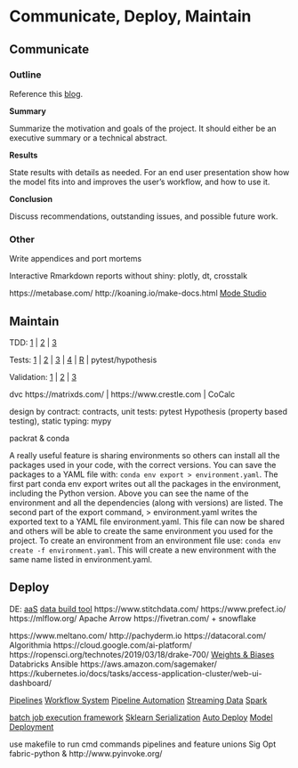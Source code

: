 # Communicate, Deploy, Maintain

## Communicate

### Outline

Reference this [blog](https://www.dataquest.io/blog/data-science-project-style-guide/).

**Summary**

Summarize the motivation and goals of the project. It should either be an executive summary or a technical abstract.

**Results**

State results with details as needed. For an end user presentation show how the model fits into and improves the user's workflow, and how to use it.

**Conclusion**

Discuss recommendations, outstanding issues, and possible future work.

### Other

Write appendices and port mortems

Interactive Rmarkdown reports without shiny: plotly, dt, crosstalk

https://metabase.com/ http://koaning.io/make-docs.html [Mode Studio](https://about.modeanalytics.com/)

## Maintain

TDD: [1](http://engineering.pivotal.io/post/test-driven-development-for-data-science/) | [2](http://www.tdda.info/) | [3](http://stochasticsolutions.com/)

Tests: [1](http://engineering.pivotal.io/post/test-driven-development-for-data-science/) | [2](http://www.tdda.info/) | [3](http://stochasticsolutions.com/) | [4](https://github.com/ericmjl/data-testing-tutorial) | [R](http://r-pkgs.had.co.nz/tests.html) | pytest/hypothesis
 
Validation: [1](https://github.com/data-cleaning/validate) | [2](https://rdrr.io/cran/checkmate/) | [3](https://github.com/shawnbrown/datatest)

dvc https://matrixds.com/ | https://www.crestle.com | CoCalc

design by contract: contracts, unit tests: pytest Hypothesis (property based testing), static typing: mypy

packrat & conda

A really useful feature is sharing environments so others can install all the packages used in your code, with the correct versions. You can save the packages to a YAML file with: `conda env export > environment.yaml`. 
The first part conda env export writes out all the packages in the environment, including the Python version. Above you can see the name of the environment and all the dependencies (along with versions) are listed. The second part of the export command, > environment.yaml writes the exported text to a YAML file environment.yaml. This file can now be shared and others will be able to create the same environment you used for the project. To create an environment from an environment file use: `conda env create -f environment.yaml`. This will create a new environment with the same name listed in environment.yaml.

## Deploy

DE: [aaS](https://www.astronomer.io/)  [data build tool](https://www.getdbt.com/) https://www.stitchdata.com/ https://www.prefect.io/ https://mlflow.org/ Apache Arrow https://fivetran.com/ + snowflake

https://www.meltano.com/ http://pachyderm.io https://datacoral.com/ Algorithmia https://cloud.google.com/ai-platform/ https://ropensci.org/technotes/2019/03/18/drake-700/ [Weights & Biases](https://www.wandb.com/blog/towards-reproducibility) Databricks Ansible https://aws.amazon.com/sagemaker/ https://kubernetes.io/docs/tasks/access-application-cluster/web-ui-dashboard/

[Pipelines](http://stat545.com/automation01_slides/#/automating-data-analysis-pipelines) [Workflow System](https://snakemake.readthedocs.io/en/stable/) [Pipeline Automation](http://stat545.com/automation01_slides/#/automating-data-analysis-pipelines) [Streaming Data](https://www.wallaroolabs.com) [Spark](https://docs.azuredatabricks.net/spark/latest/mllib/mllib-pipelines-and-stuctured-streaming.html)

[batch job execution framework](https://stitchfix.github.io/flotilla-os/) [Sklearn Serialization](https://cmry.github.io/notes/serialize) [Auto Deploy](http://content.nexosis.com/twimlai) [Model Deployment](https://orchestrahq.com)

use makefile to run cmd commands pipelines and feature unions Sig Opt fabric-python & http://www.pyinvoke.org/
